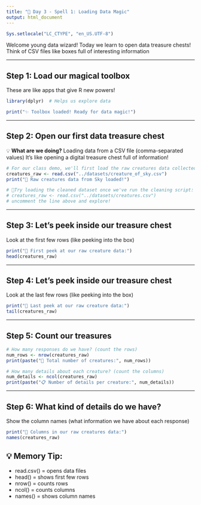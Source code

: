 ```yaml
---
title: "🔮 Day 3 - Spell 1: Loading Data Magic"
output: html_document
---
```


```r
Sys.setlocale("LC_CTYPE", "en_US.UTF-8")
```

Welcome young data wizard! Today we learn to open data treasure chests!
Think of CSV files like boxes full of interesting information

---

## Step 1: Load our magical toolbox
These are like apps that give R new powers!

```r
library(dplyr)  # Helps us explore data

print("✨ Toolbox loaded! Ready for data magic!")
```

---

## Step 2: Open our first data treasure chest

💡 **What are we doing?**
Loading data from a CSV file (comma-separated values)
It's like opening a digital treasure chest full of information!

```r
# For our class demo, we'll first load the raw creatures data collected from SKY!
creatures_raw <- read.csv("../datasets/creature_of_sky.csv")
print("🎉 Raw creatures data from Sky loaded!")

# 🎈Try loading the cleaned dataset once we've run the cleaning script:
# creatures_raw <- read.csv("../datasets/creatures.csv")
# uncomment the line above and explore!
```

---

## Step 3: Let's peek inside our treasure chest

Look at the first few rows (like peeking into the box)

```r
print("👀 First peek at our raw creature data:")
head(creatures_raw)
```

---

## Step 4: Let's peek inside our treasure chest

Look at the last few rows (like peeking into the box)

```r
print("👀 Last peek at our raw creature data:")
tail(creatures_raw)
```

---

## Step 5: Count our treasures

```r
# How many responses do we have? (count the rows)
num_rows <- nrow(creatures_raw)
print(paste("🧙 Total number of creatures:", num_rows))

# How many details about each creature? (count the columns)
num_details <- ncol(creatures_raw)
print(paste("📋 Number of details per creature:", num_details))
```

---

## Step 6: What kind of details do we have?

Show the column names (what information we have about each response)

```r
print("📝 Columns in our raw creatures data:")
names(creatures_raw)
```

## 💡 Memory Tip: 
- read.csv() = opens data files
- head() = shows first few rows  
- nrow() = counts rows
- ncol() = counts columns
- names() = shows column names